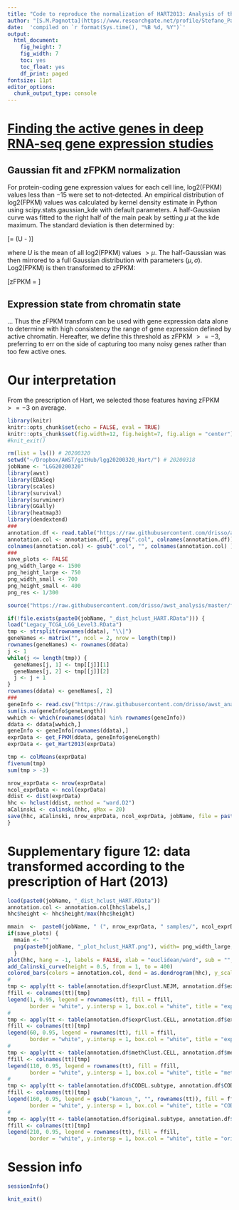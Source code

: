```yaml
---
title: "Code to reproduce the normalization of HART2013: Analysis of the LGG data<br/>Supplementary Figure 12"
author: "[S.M.Pagnotta](https://www.researchgate.net/profile/Stefano_Pagnotta) - Dept. of Science and Technology, Universita' degli Studi del Sannio (Benevento, Italy)</br> [D.Risso](https://www.researchgate.net/profile/Davide_Risso) - Dept. of Statistical Sciences, Universita' degli Studi di Padova (Padova, Italy)"
date:  'compiled on `r format(Sys.time(), "%B %d, %Y")`'
output: 
  html_document: 
    fig_height: 7
    fig_width: 7
    toc: yes
    toc_float: yes
    df_print: paged
fontsize: 11pt
editor_options: 
  chunk_output_type: console
---
```


# [Finding the active genes in deep RNA-seq gene expression studies](https://bmcgenomics.biomedcentral.com/articles/10.1186/1471-2164-14-778)

## Gaussian fit and zFPKM normalization
For protein-coding gene expression values for each cell line, log2(FPKM) values less than −15 were set to not-detected. An empirical distribution of log2(FPKM) values was calculated by kernel density estimate in Python using scipy.stats.gaussian_kde with default parameters. A half-Gaussian curve was fitted to the right half of the main peak by setting $\mu$ at the kde maximum. The standard deviation is then determined by:

\[\sigma = \big(U - \mu\big)\cdot \sqrt{\frac{\pi}{2}}\]

where $U$ is the mean of all log2(FPKM) values $>\mu$. The half-Gaussian was then mirrored to a full Gaussian distribution with parameters $\big(\mu, \sigma\big)$. Log2(FPKM) is then transformed to zFPKM:

\[zFPKM = \frac{\log_2(FPKM) - \mu}{\sigma}\]

## Expression state from chromatin state
...
Thus the zFPKM transform can be used with gene expression data alone to determine with high consistency the range of gene expression defined by active chromatin. Hereafter, we define this threshold as zFPKM $>= −3$, preferring to err on the side of capturing too many noisy genes rather than too few active ones.

# Our interpretation
From the prescription of Hart, we selected those features having zFPKM $>= −3$ on average. 

```r
library(knitr)
knitr::opts_chunk$set(echo = FALSE, eval = TRUE)
knitr::opts_chunk$set(fig.width=12, fig.height=7, fig.align = "center") 
#knit_exit()
```


```r
rm(list = ls()) # 20200320
setwd("~/Dropbox/AWST/gitHub/lgg20200320_Hart/") # 20200318
jobName <- "LGG20200320"
library(awst)
library(EDASeq)
library(scales)
library(survival)
library(survminer)
library(GGally)
library(heatmap3)
library(dendextend)
###
annotation.df <- read.table("https://raw.githubusercontent.com/drisso/awst_analysis/master/LowerGradeGliomaExperiment/LGG_annotation.tsv", sep = "\t", row.names = 1)
annotation.col <- annotation.df[, grep(".col", colnames(annotation.df))]
colnames(annotation.col) <- gsub(".col", "", colnames(annotation.col) )
###
save_plots <- FALSE
png_width_large <- 1500
png_height_large <- 750
png_width_small <- 700
png_height_small <- 400
png_res <- 1/300

source("https://raw.githubusercontent.com/drisso/awst_analysis/master/functions.R") #20200316
```

```r
if(!file.exists(paste0(jobName, "_dist_hclust_HART.RData"))) {
load("Legacy_TCGA_LGG_Level3.RData")
tmp <- strsplit(rownames(ddata), "\\|")
geneNames <- matrix("", ncol = 2, nrow = length(tmp))
rownames(geneNames) <- rownames(ddata)
j <- 1 
while(j <= length(tmp)) {
  geneNames[j, 1] <- tmp[[j]][1]
  geneNames[j, 2] <- tmp[[j]][2]
  j <- j + 1
}
rownames(ddata) <- geneNames[, 2]
###
geneInfo <- read.csv("https://raw.githubusercontent.com/drisso/awst_analysis/master/geneInfoHG19_20180124.tsv", sep = "\t", row.names = 1) # 20200316
sum(is.na(geneInfo$geneLength))
wwhich <- which(rownames(ddata) %in% rownames(geneInfo))
ddata <- ddata[wwhich,]
geneInfo <- geneInfo[rownames(ddata),]
exprData <- get_FPKM(ddata, geneInfo$geneLength)
exprData <- get_Hart2013(exprData)

tmp <- colMeans(exprData)
fivenum(tmp)
sum(tmp > -3)

nrow_exprData <- nrow(exprData)
ncol_exprData <- ncol(exprData)
ddist <- dist(exprData)
hhc <- hclust(ddist, method = "ward.D2")
aCalinski <- calinski(hhc, gMax = 20)
save(hhc, aCalinski, nrow_exprData, ncol_exprData, jobName, file = paste0(jobName, "_dist_hclust_HART.RData"))
}
```

# Supplementary figure 12: data transformed according to the prescription of Hart (2013)

```r
load(paste0(jobName, "_dist_hclust_HART.RData"))
annotation.col <- annotation.col[hhc$labels,]
hhc$height <- hhc$height/max(hhc$height)

mmain  <-  paste0(jobName, " (", nrow_exprData, " samples/", ncol_exprData, " genes)")
if(save_plots) {
  mmain <- ""
  png(paste0(jobName, "_plot_hclust_HART.png"), width= png_width_large, height= png_height_large, res = png_res)
  }
plot(hhc, hang = -1, labels = FALSE, xlab = "euclidean/ward", sub = "", main = mmain)
add_Calinski_curve(height = 0.5, from = 1, to = 400)
colored_bars(colors = annotation.col, dend = as.dendrogram(hhc), y_scale = -0.1, y_shift = -0.115)
#
tmp <- apply(tt <- table(annotation.df$exprClust.NEJM, annotation.df$exprClust.NEJM.col), 1, which.max)
ffill <- colnames(tt)[tmp]
legend(1, 0.95, legend = rownames(tt), fill = ffill, 
       border = "white", y.intersp = 1, box.col = "white", title = "exprClust/NEJM", title.adj = 0)
#
tmp <- apply(tt <- table(annotation.df$exprClust.CELL, annotation.df$exprClust.CELL.col), 1, which.max)
ffill <- colnames(tt)[tmp]
legend(60, 0.95, legend = rownames(tt), fill = ffill, 
       border = "white", y.intersp = 1, box.col = "white", title = "exprClust/CELL", title.adj = 0)
#
tmp <- apply(tt <- table(annotation.df$methClust.CELL, annotation.df$methClust.CELL.col), 1, which.max)
ffill <- colnames(tt)[tmp]
legend(110, 0.95, legend = rownames(tt), fill = ffill, 
       border = "white", y.intersp = 1, box.col = "white", title = "methClust/CELL", title.adj = 0)
#
tmp <- apply(tt <- table(annotation.df$CODEL.subtype, annotation.df$CODEL.subtype.col), 1, which.max)
ffill <- colnames(tt)[tmp]
legend(160, 0.95, legend = gsub("kamoun_", "", rownames(tt)), fill = ffill, 
       border = "white", y.intersp = 1, box.col = "white", title = "CODEL subtype", title.adj = 0)
#
tmp <- apply(tt <- table(annotation.df$original.subtype, annotation.df$original.subtype.col), 1, which.max)
ffill <- colnames(tt)[tmp]
legend(210, 0.95, legend = rownames(tt), fill = ffill, 
       border = "white", y.intersp = 1, box.col = "white", title = "original subtype", title.adj = 0)
```


# Session info

```r
sessionInfo()
```


```r
knit_exit()
```
